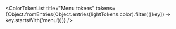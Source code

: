 
<Meta title="Components/Action/Menu tokens" />

<ColorTokenList
    title="Menu tokens"
    tokens={Object.fromEntries(Object.entries(lightTokens.color).filter(([key]) => key.startsWith('menu')))}
/>
